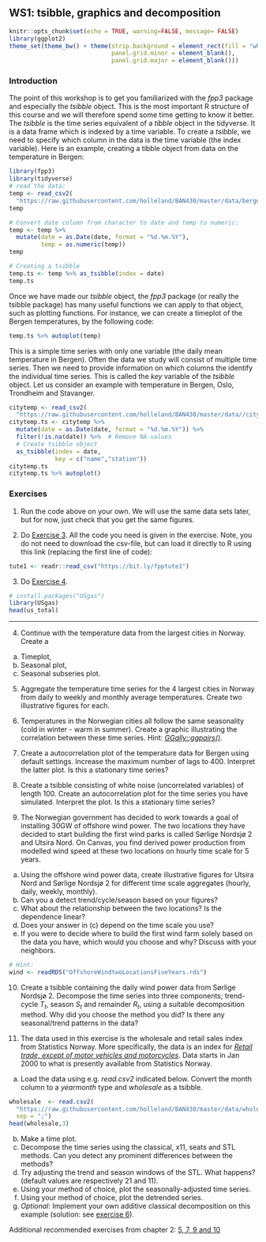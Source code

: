 ## WS1: tsibble, graphics and decomposition {.unnumbered}

```r
knitr::opts_chunk$set(echo = TRUE, warning=FALSE, message= FALSE)
library(ggplot2)
theme_set(theme_bw() + theme(strip.background = element_rect(fill = "white", color = "transparent"),
                             panel.grid.minor = element_blank(), 
                             panel.grid.major = element_blank()))
```

### Introduction

<!-- ![](bilder/traffic2.PNG){width="50%"} -->

The point of this workshop is to get you familiarized with the *fpp3* package and especially the *tsibble* object. This is the most important R structure of this course and we will therefore spend some time getting to know it better. The *tsibble* is the time series equivalent of a *tibble* object in the tidyverse. It is a data frame which is indexed by a time variable. To create a *tsibble*, we need to specify which column in the data is the time variable (the index variable). Here is an example, creating a tibble object from data on the temperature in Bergen: 

```r
library(fpp3) 
library(tidyverse)
# read the data: 
temp <- read_csv2(
  "https://raw.githubusercontent.com/holleland/BAN430/master/data/bergen_temp.csv")
temp

# Convert date column from character to date and temp to numeric:
temp <- temp %>% 
  mutate(date = as.Date(date, format = "%d.%m.%Y"),
         temp = as.numeric(temp))
temp

# Creating a tsibble
temp.ts <- temp %>% as_tsibble(index = date)
temp.ts
```

Once we have made our *tsibble* object, the *fpp3* package (or really the tsibble package) has many useful functions we can apply to that object, such as plotting functions. For instance, we can create a timeplot of the Bergen temperatures, by the following code: 
```r
temp.ts %>% autoplot(temp)
```


This is a simple time series with only one variable (the daily mean temperature in Bergen). Often the data we study will consist of multiple time series. Then we need to provide information on which columns the identify the individual time series. This is called the *key* variable of the *tsibble* object. Let us consider an example with temperature in Bergen, Oslo, Trondheim and Stavanger. 

```r
citytemp <- read_csv2(
  "https://raw.githubusercontent.com/holleland/BAN430/master/data//citytemp.csv")
citytemp.ts <- citytemp %>% 
  mutate(date = as.Date(date, format = "%d.%m.%Y")) %>% 
  filter(!is.na(date)) %>%  # Remove NA-values
  # Create tsibble object
  as_tsibble(index = date, 
             key = c("name","station"))
citytemp.ts
citytemp.ts %>% autoplot()
```


### Exercises

1. Run the code above on your own. We will use the same data sets later, but for now, just check that you get the same figures. 

2. Do [Exercise 3](https://otexts.com/fpp3/graphics-exercises.html). All the code you need is given in the exercise. Note, you do not need to download the csv-file, but can load it directly to R using this link (replacing the first line of code): 
```r
tute1 <- readr::read_csv("https://bit.ly/fpptute1")
```

3. Do [Exercise 4](https://otexts.com/fpp3/graphics-exercises.html).
```r
# install.packages("USgas")
library(USgas)
head(us_total)
```
----------------------

4. Continue with the temperature data from the largest cities in Norway. Create a 

a) Timeplot,
b) Seasonal plot,
c) Seasonal subseries plot.

5. Aggregate the temperature time series for the 4 largest cities in Norway from daily to weekly and monthly average temperatures. Create two illustrative figures for each. 

6. Temperatures in the Norwegian cities all follow the same seasonality (cold in winter - warm in summer). Create a graphic illustrating the correlation between these time series. Hint: [*GGally::ggpairs()*](https://otexts.com/fpp3/scatterplots.html#scatterplot-matrices).

7. Create a autocorrelation plot of the temperature data for Bergen using default settings. Increase the maximum number of lags to 400. Interpret the latter plot. Is this a stationary time series?

8. Create a tsibble consisting of white noise (uncorrelated variables) of length 100. Create an autocorrelation plot for the time series you have simulated. Interpret the plot. Is this a stationary time series?

9. The Norwegian government has decided to work towards a goal of installing 30GW of offshore wind power. The two locations they have decided to start building the first wind parks is called Sørlige Nordsjø 2 and Utsira Nord. On Canvas, you find derived power production from modelled wind speed at  these two locations on hourly time scale for 5 years. 

a) Using the offshore wind power data, create illustrative figures for Utsira Nord and Sørlige Nordsjø 2 for different time scale aggregates (hourly, daily, weekly, monthly). 
b) Can you a detect trend/cycle/season based on your figures? 
c) What about the relationship between the two locations? Is the dependence linear? 
d) Does your answer in (c) depend on the time scale you use? 
e) If you were to decide where to build the first wind farm solely based on the data you have, which would you choose and why? Discuss with your neighbors.

```r
# Hint: 
wind <- readRDS("OffshoreWindtwoLocationsFiveYears.rds")
```


10. Create a tsibble containing the daily wind power data from Sørlige Nordsjø 2. Decompose the time series into three components; trend-cycle $T_t$, season $S_t$ and remainder $R_t$, using a suitable decomposition method. Why did you choose the method you did? Is there any seasonal/trend patterns in the data? 


11. The data used in this exercise is the wholesale and retail sales index from Statistics Norway. More specifically, the data is an index for [*Retail trade, except of motor vehicles and motorcycles*](https://www.ssb.no/en/varehandel-og-tjenesteyting/varehandel/statistikk/varehandelsindeksen). Data starts in Jan 2000 to what is presently available from Statistics Norway. 


a) Load the data using e.g. *read.csv2* indicated below. Convert the month column to a *yearmonth* type and *wholesale* as a tsibble.
```r
wholesale  <- read.csv2(
  "https://raw.githubusercontent.com/holleland/BAN430/master/data/wholesale_and_retails_index_norway.csv", 
  sep = ";")
head(wholesale,3)
```
b) Make a time plot.
c) Decompose the time series using the classical, x11, seats and STL methods. Can you detect any prominent differences between the methods?
d) Try adjusting the trend and season windows of the STL. What happens? (default values are respectively 21 and 11).
e) Using your method of choice, plot the seasonally-adjusted time series.
f) Using your method of choice, plot the detrended series.
g) *Optional*: Implement your own additive classical decomposition on this example (solution: see [exercise 6](https://holleland.github.io/BAN430/3_exercises.html)).


Additional recommended exercises from chapter 2: [5, 7, 9 and 10](https://otexts.com/fpp3/graphics-exercises.html)    


